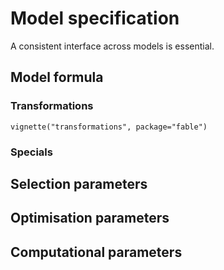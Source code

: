 # Model specification {#interface}

A consistent interface across models is essential.

## Model formula
### Transformations

`vignette("transformations", package="fable")`

### Specials

## Selection parameters

## Optimisation parameters

## Computational parameters
